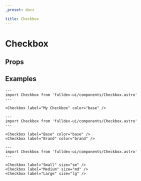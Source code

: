 ```yaml
---
_preset: docs

title: Checkbox
---
```


# Checkbox


## Props

<PropsTable />

## Examples

```astro live
---
import Checkbox from 'fulldev-ui/components/Checkbox.astro'
---

<Checkbox label="My Checkbox" color="base" />
```

```astro live
---
import Checkbox from 'fulldev-ui/components/Checkbox.astro'
---

<Checkbox label="Base" color="base" />
<Checkbox label="Brand" color="brand" />
```

```astro live
---
import Checkbox from 'fulldev-ui/components/Checkbox.astro'
---

<Checkbox label="Small" size="sm" />
<Checkbox label="Medium" size="md" />
<Checkbox label="Large" size="lg" />
```
